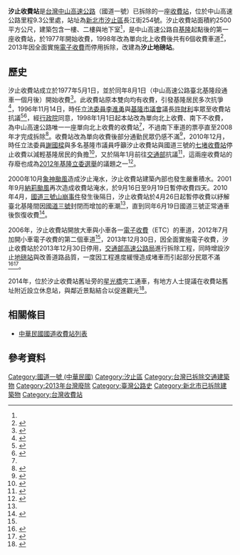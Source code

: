 {{Coord|25.079356|121.663893|type:landmark_region:TW|display=title}}
'''汐止收費站'''是[[台灣|台灣]][[中山高速公路|中山高速公路]]（國道一號）已拆除的一座[[中華民國國道收費站列表|收費站]]，位於中山高速公路里程9.3公里處，站址為[[新北市|新北市]][[汐止區|汐止區]]長江街254號。汐止收費站面積約2500平方公尺，建築包含一樓、二樓與地下室<ref name=gov/>，是中山高速公路自[[基隆|基隆]]起點後的第一座收費站，於1977年開始收費，1998年改為單向北上收費後共有6個收費車道<ref>{{cite web|url=https://books.google.com/books?id=1rQvDwAAQBAJ&pg=PA26&dq=汐止收費站&hl=zh-TW&sa=X&ved=0ahUKEwiQjKDLq7zgAhWnFjQIHRD8AXAQ6AEIRTAE#v=onepage&q=汐止收費站&f=false|title=高快速公路收費站、隧道及坡度路段容量及車流特性之研究(1/3)|author=林國顯|page=26|publisher=中華民國政府出版品|year=2011|isbn=9860279861}}</ref>，2013年因全面實施[[高速公路電子收費系統_(臺灣)|電子收費]]而停用拆除，改建為'''汐止地磅站'''。

==歷史==
汐止收費站成立於1977年5月1日，並於同年8月1日（中山高速公路臺北基隆段通車一個月後）開始收費<ref name=gov>{{cite web|url=https://www.freeway.gov.tw/NorthArchives/Publish.aspx?NID=2078&p=5917|title=國道高速公路局汐止收費站歷史文獻|date=2014-10-26|publisher=[[交通部高速公路局|交通部高速公路局]]北區養護工程分局|access-date=2019-09-08|archive-url=https://web.archive.org/web/20170905002353/http://www.freeway.gov.tw/NorthArchives/Publish.aspx?NID=2078&p=5917|archive-date=2017-09-05|dead-url=no}}</ref>。此收費站原本雙向均有收費，引發基隆居民多次抗爭<ref>{{cite news|title=抗議收費百車堵國道|url=https://tw.appledaily.com/headline/daily/20040502/902828/|author=洪振生|publisher=[[台灣蘋果日報|蘋果日報]]|date=2004-05-02}}</ref>，1996年11月14日，時任[[立法委員|立法委員]][[李進勇|李進勇]]與[[基隆市議會|基隆市議會]]議長[[許財利|許財利]]率眾至收費站抗議<ref>{{cite web|url=http://twstudy.iis.sinica.edu.tw/twht/General/SimpleTwht.asp?page=32&KeyWord=|title=史事大公開,您想了解什麼史事呢?|work=台灣研究網路化|publisher=[[中央研究院|中央研究院]]}}</ref><ref>{{cite news|title=收費站走入歷史 部分將保留作紀念|date=2013-12-30|url=https://news.pts.org.tw/article/258647?NEENO=258647|author=林珍汝、郭俊麟|publisher=[[公視新聞|公視新聞]]}}</ref>，經[[行政院|行政院]]同意，1998年1月1日起本站改為單向北上收費、南下不收費，為中山高速公路唯一一座單向北上收費的收費站<ref name=gov/>，不過南下車道的票亭直至2008年才完成拆除<ref>{{cite news|title=中山高汐止南下收费站 拆除工程将竣工|author=卞金峰|publisher=[[中央社|中央社]]|date=2008-11-26}}</ref>。收費站改為單向收費後部分通勤民眾仍感不滿<ref>{{cite news|url=https://news.ltn.com.tw/news/local/paper/301737|title=〈台北都會〉基隆人串聯 要求廢汐止收費站|author=盧賢秀|date=2009-05-08|publisher=[[自由時報|自由時報]]}}</ref>，2010年12月，時任立法委員[[謝國樑|謝國樑]]與多名基隆市議員呼籲汐止收費站與國道三號的[[七堵收費站|七堵收費站]]停止收費以減輕基隆居民的負擔<ref>{{cite news|title=〈北部〉國道汐止、七堵站 民代促停收費|author=盧賢秀|date=2010-12-14|publisher=[[自由時報|自由時報]]|url=https://news.ltn.com.tw/news/local/paper/451843}}</ref>，又於隔年1月前往[[中華民國交通部|交通部]]抗議<ref>{{cite news|title=〈北部〉基隆人怒吼 要求廢除汐止、七堵收費站|url=https://news.ltn.com.tw/news/local/paper/457891|author=盧賢秀|publisher=[[自由時報|自由時報]]|date=2011-01-06}}</ref>，這兩座收費站的存廢也成為[[2012年中華民國立法委員選舉|2012年基隆立委選舉]]的議題之一<ref>{{cite news|url=https://tw.news.yahoo.com/基隆立委選戰開打-主打國道收費站廢除-031023567.html|title=基隆立委選戰開打 主打國道收費站廢除|publisher=[[中廣新聞網|中廣新聞網]]|date=2011-09-14|author=蕭照平}}</ref>。

2000年10月[[颱風象神_(2000年)|象神颱風]]造成汐止淹水，汐止收費站建築內部也發生嚴重積水。2001年9月[[颱風納莉_(2001年)|納莉颱風]]再次造成收費站淹水，於9月16日至9月19日暫停收費四天。2010年4月，[[2010年福爾摩沙高速公路山崩事件|國道三號山崩事件]]發生後隔日，汐止收費站於4月26日起暫停收費以紓解臺北基隆間因[[福爾摩沙高速公路|國道三號]]封閉而增加的車潮<ref name=gov/>，直到同年6月19日國道三號正常通車後恢復收費<ref>{{cite news|title=國道七堵汐止突收費 怨聲載道|publisher=[[聯合報|聯合報]]|author=游明煌、邱瑞杰|date=2010-07-20}}</ref>。

2006年，汐止收費站開放大車與小車各一[[高速公路電子收費系統_(臺灣)|電子收費]]（ETC）的車道，2012年7月加開小車電子收費的第二個車道<ref name=gov/>，2013年12月30日，因全面實施電子收費，汐止收費站於2013年12月30日停用，[[交通部高速公路局|交通部高速公路局]]進行拆除工程，同時增設汐止[[地磅站|地磅站]]與改善道路品質，一度因工程進度緩慢造成堵車而引起部分民眾不滿<ref>{{cite news|title=拆汐止站要一年 高公局：儘量提前|author=曾百村|url=https://www.chinatimes.com/realtimenews/20140410005482-260405?chdtv|publisher=[[中國時報|中國時報]]|date=2014-04-10}}</ref><ref>{{cite news|title=〈北部〉地磅站快完工 可望紓解汐止段車潮|author=俞肇福|date=2015-01-29|url=https://news.ltn.com.tw/news/local/paper/851451|publisher=[[自由時報|自由時報]]}}</ref>。

2014年，位於汐止收費站舊址旁的[[星光橋|星光橋]]完工通車，有地方人士提議在收費站舊址附近設立休息站，與鄰近景點結合以促進觀光<ref>{{cite news|title=〈台北都會〉串聯星光橋水返腳景點 地方催生汐止休息站|date=2017-03-26|publisher=[[自由時報|自由時報]]|url=https://news.ltn.com.tw/news/local/paper/1089097|author=翁聿煌|access-date=2019-09-08|archive-url=https://web.archive.org/web/20180623173139/http://news.ltn.com.tw/news/local/paper/1089097|archive-date=2018-06-23|dead-url=no}}</ref>。

==相關條目==
*[[中華民國國道收費站列表|中華民國國道收費站列表]]

==參考資料==
{{Reflist|2}}
{{portalbar|台灣|臺北|公路}}
[[Category:國道一號_(中華民國)|Category:國道一號 (中華民國)]]
[[Category:汐止區|Category:汐止區]]
[[Category:台灣已拆除交通建築物|Category:台灣已拆除交通建築物]]
[[Category:2013年台灣廢除|Category:2013年台灣廢除]]
[[Category:臺灣公路史|Category:臺灣公路史]]
[[Category:新北市已拆除建築物|Category:新北市已拆除建築物]]
[[Category:台灣收費站|Category:台灣收費站]]